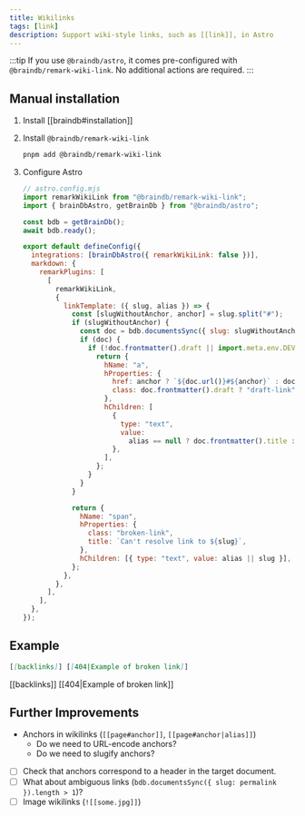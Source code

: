 ```yaml
---
title: Wikilinks
tags: [link]
description: Support wiki-style links, such as [[link]], in Astro
---
```


:::tip
If you use `@braindb/astro`, it comes pre-configured with `@braindb/remark-wiki-link`. No additional actions are required.
:::

## Manual installation


<Steps>

1. Install [[braindb#installation]]
2. Install `@braindb/remark-wiki-link`

   ```bash
   pnpm add @braindb/remark-wiki-link
   ```

3. Configure Astro

   ```js
   // astro.config.mjs
   import remarkWikiLink from "@braindb/remark-wiki-link";
   import { brainDbAstro, getBrainDb } from "@braindb/astro";

   const bdb = getBrainDb();
   await bdb.ready();

   export default defineConfig({
     integrations: [brainDbAstro({ remarkWikiLink: false })],
     markdown: {
       remarkPlugins: [
         [
           remarkWikiLink,
           {
             linkTemplate: ({ slug, alias }) => {
               const [slugWithoutAnchor, anchor] = slug.split("#");
               if (slugWithoutAnchor) {
                 const doc = bdb.documentsSync({ slug: slugWithoutAnchor })[0];
                 if (doc) {
                   if (!doc.frontmatter().draft || import.meta.env.DEV) {
                     return {
                       hName: "a",
                       hProperties: {
                         href: anchor ? `${doc.url()}#${anchor}` : doc.url(),
                         class: doc.frontmatter().draft ? "draft-link" : "",
                       },
                       hChildren: [
                         {
                           type: "text",
                           value:
                             alias == null ? doc.frontmatter().title : alias,
                         },
                       ],
                     };
                   }
                 }
               }

               return {
                 hName: "span",
                 hProperties: {
                   class: "broken-link",
                   title: `Can't resolve link to ${slug}`,
                 },
                 hChildren: [{ type: "text", value: alias || slug }],
               };
             },
           },
         ],
       ],
     },
   });
   ```

</Steps>

## Example

```md
[[backlinks]] [[404|Example of broken link]]
```

[[backlinks]] [[404|Example of broken link]]

## Further Improvements

- Anchors in wikilinks (`[[page#anchor]]`, `[[page#anchor|alias]]`)
  - Do we need to URL-encode anchors?
  - Do we need to slugify anchors?
- [ ] Check that anchors correspond to a header in the target document.
- [ ] What about ambiguous links (`bdb.documentsSync({ slug: permalink }).length > 1`)?
- [ ] Image wikilinks (`![[some.jpg]]`)
